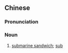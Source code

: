 {{also|潜艇三明治}}
==Chinese==
{{zh-forms|s=潜艇三明治|type=23}}

===Pronunciation===
{{zh-pron
|m=qiántǐng sānmíngzhì
|cat=n
}}

===Noun===
{{zh-noun}}

# [[submarine sandwich]]; [[sub]]

{{zh-cat|Sandwiches‎}}
